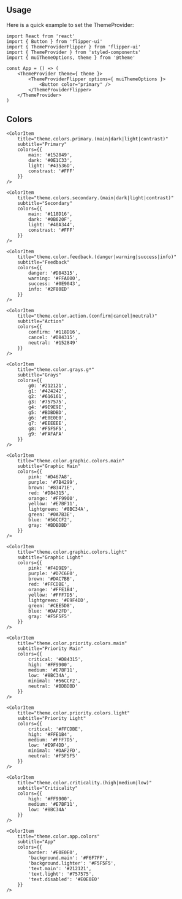 
<Meta title="Theme Colors" />

## Usage

Here is a quick example to set the ThemeProvider:

```tsx
import React from 'react'
import { Button } from 'flipper-ui'
import { ThemeProviderFlipper } from 'flipper-ui'
import { ThemeProvider } from 'styled-components'
import { muiThemeOptions, theme } from '@theme'

const App = () => (
    <ThemeProvider theme={ theme }>
        <ThemeProviderFlipper options={ muiThemeOptions }>
            <Button color="primary" />
        </ThemeProviderFlipper>
    </ThemeProvider>
)
```

## Colors


<ColorPalette>
    <ColorItem
        title="theme.colors.neutral.(black|white|transparent)"
        subtitle="Neutral"
        colors={{
            black: '#000000',
            white: '#FFFFFF',
            transparent: 'rgba(0, 0, 0, 0)'
        }}
    />

    <ColorItem
        title="theme.colors.primary.(main|dark|light|contrast)"
        subtitle="Primary"
        colors={{
            main: '#152849',
            dark: '#0E1C33',
            light: '#43536D',
            constrast: '#FFF'
        }}
    />

    <ColorItem
        title="theme.colors.secondary.(main|dark|light|contrast)"
        subtitle="Secondary"
        colors={{
            main: '#118D16',
            dark: '#0B620F',
            light: '#40A344',
            constrast: '#FFF'
        }}
    />

    <ColorItem 
        title="theme.color.feedback.(danger|warning|success|info)" 
        subtitle="Feedback" 
        colors={{
            danger: '#D84315',
            warning: '#FFA000',
            success: '#0E9043',
            info: '#2F80ED'
        }} 
    />

    <ColorItem 
        title="theme.color.action.(confirm|cancel|neutral)" 
        subtitle="Action" 
        colors={{
            confirm: '#118D16',
            cancel: '#D84315',
            neutral: '#152849'
        }} 
    />

    <ColorItem 
        title="theme.color.grays.g*" 
        subtitle="Grays" 
        colors={{
            g0: '#212121',
            g1: '#424242',
            g2: '#616161',
            g3: '#757575',
            g4: '#9E9E9E',
            g5: '#BDBDBD',
            g6: '#E0E0E0',
            g7: '#EEEEEE',
            g8: '#F5F5F5',
            g9: '#FAFAFA'
        }} 
    />

    <ColorItem 
        title="theme.color.graphic.colors.main" 
        subtitle="Graphic Main" 
        colors={{
            pink: '#D467A8',
            purple: '#7B4299',
            brown: '#83471E',
            red: '#D84315',
            orange: '#FF9900',
            yellow: '#E7BF11',
            lightgreen: '#8BC34A',
            green: '#0A7B3E',
            blue: '#56CCF2',
            gray: '#BDBDBD'
        }} 
    />

    <ColorItem 
        title="theme.color.graphic.colors.light" 
        subtitle="Graphic Light" 
        colors={{
            pink: '#F4D9E9',
            purple: '#D7C6E0',
            brown: '#DAC7BB',
            red: '#FFCDBE',
            orange: '#FFE1B4',
            yellow: '#FFF7D5',
            lightgreen: '#E9F4DD',
            green: '#CEE5D8',
            blue: '#DAF2FD',
            gray: '#F5F5F5'
        }} 
    />

    <ColorItem 
        title="theme.color.priority.colors.main" 
        subtitle="Priority Main" 
        colors={{
            critical: '#D84315',
            high: '#FF9900',
            medium: '#E7BF11',
            low: '#8BC34A',
            minimal: '#56CCF2',
            neutral: '#BDBDBD'
        }} 
    />

    <ColorItem 
        title="theme.color.priority.colors.light" 
        subtitle="Priority Light" 
        colors={{
            critical: '#FFCDBE',
            high: '#FFE1B4',
            medium: '#FFF7D5',
            low: '#E9F4DD',
            minimal: '#DAF2FD',
            neutral: '#F5F5F5'
        }} 
    />

    <ColorItem 
        title="theme.color.criticality.(high|medium|low)" 
        subtitle="Criticality" 
        colors={{
            high: '#FF9900',
            medium: '#E7BF11',
            low: '#8BC34A'
        }} 
    />

    <ColorItem 
        title="theme.color.app.colors" 
        subtitle="App" 
        colors={{
            border: '#E0E0E0',
            'background.main': '#F6F7FF',
            'background.lighter': '#F5F5F5',
            'text.main': '#212121',
            'text.light': '#757575',
            'text.disabled': '#E0E0E0'
        }} 
    />
</ColorPalette>
